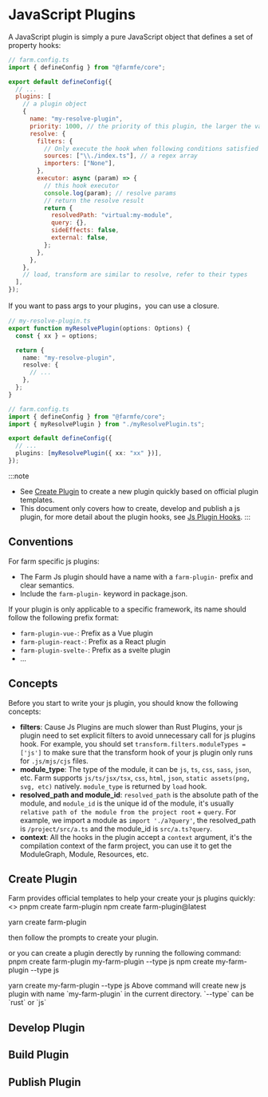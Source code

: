 

# JavaScript Plugins

A JavaScript plugin is simply a pure JavaScript object that defines a set of property hooks:

```js
// farm.config.ts
import { defineConfig } from "@farmfe/core";

export default defineConfig({
  // ...
  plugins: [
    // a plugin object
    {
      name: "my-resolve-plugin",
      priority: 1000, // the priority of this plugin, the larger the value, the earlier the execution. Normally internal plugins is 100.
      resolve: {
        filters: {
          // Only execute the hook when following conditions satisfied
          sources: ["\\./index.ts"], // a regex array
          importers: ["None"],
        },
        executor: async (param) => {
          // this hook executor
          console.log(param); // resolve params
          // return the resolve result
          return {
            resolvedPath: "virtual:my-module",
            query: {},
            sideEffects: false,
            external: false,
          };
        },
      },
    },
    // load, transform are similar to resolve, refer to their types
  ],
});
```

If you want to pass args to your plugins，you can use a closure.

```ts
// my-resolve-plugin.ts
export function myResolvePlugin(options: Options) {
  const { xx } = options;

  return {
    name: "my-resolve-plugin",
    resolve: {
      // ...
    },
  };
}

// farm.config.ts
import { defineConfig } from "@farmfe/core";
import { myResolvePlugin } from "./myResolvePlugin.ts";

export default defineConfig({
  // ...
  plugins: [myResolvePlugin({ xx: "xx" })],
});
```

:::note
* See [Create Plugin](#create-plugin) to create a new plugin quickly based on official plugin templates.
* This document only covers how to create, develop and publish a js plugin, for more detail about the plugin hooks, see [Js Plugin Hooks](/docs/api/js-plugin-api).
:::

## Conventions

For farm specific js plugins:

- The Farm Js plugin should have a name with a `farm-plugin-` prefix and clear semantics.
- Include the `farm-plugin-` keyword in package.json.

If your plugin is only applicable to a specific framework, its name should follow the following prefix format:

- `farm-plugin-vue-`: Prefix as a Vue plugin
- `farm-plugin-react-`: Prefix as a React plugin
- `farm-plugin-svelte-`: Prefix as a svelte plugin
- ...

## Concepts
Before you start to write your js plugin, you should know the following concepts:
* **filters**: Cause Js Plugins are much slower than Rust Plugins, your js plugin need to set explicit filters to avoid unnecessary call for js plugins hook. For example, you should set `transform.filters.moduleTypes = ['js']` to make sure that the transform hook of your js plugin only runs for `.js/mjs/cjs` files.
* **module_type**: The type of the module, it can be `js`, `ts`, `css`, `sass`, `json`, etc. Farm supports `js/ts/jsx/tsx`, `css`, `html`, `json`, `static assets(png, svg, etc)` natively. `module_type` is returned by `load` hook.
* **resolved_path and module_id**: `resolved_path` is the absolute path of the module, and `module_id` is the unique id of the module, it's usually `relative path of the module from the project root` + `query`. For example, we import a module as `import './a?query'`, the resolved_path is `/project/src/a.ts` and the module_id is `src/a.ts?query`.
* **context**: All the hooks in the plugin accept a `context` argument, it's the compilation context of the farm project, you can use it to get the ModuleGraph, Module, Resources, etc.

## Create Plugin
Farm provides official templates to help your create your js plugins quickly:
<>
    <Tabs>
      <TabItem value="pnpm" label="pnpm">
          <CodeBlock>pnpm create farm-plugin</CodeBlock>
              </TabItem>
          <TabItem value="npm" label="npm">
              <CodeBlock>npm create farm-plugin@latest</CodeBlock>
              </TabItem>

  <TabItem value="yarn" label="yarn">
          <CodeBlock>yarn create farm-plugin</CodeBlock>
              </TabItem>
          </Tabs>
</>

then follow the prompts to create your plugin.

or you can create a plugin derectly by running the following command:
<Tabs>
      <TabItem value="pnpm" label="pnpm">
          <CodeBlock>pnpm create farm-plugin my-farm-plugin --type js</CodeBlock>
              </TabItem>
          <TabItem value="npm" label="npm">
              <CodeBlock>npm create my-farm-plugin --type js</CodeBlock>
              </TabItem>

  <TabItem value="yarn" label="yarn">
          <CodeBlock>yarn create my-farm-plugin --type js</CodeBlock>
              </TabItem>
          </Tabs>
Above command will create new js plugin with name `my-farm-plugin` in the current directory. `--type` can be `rust` or `js`

## Develop Plugin

## Build Plugin

## Publish Plugin